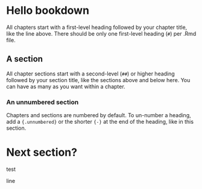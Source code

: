 # Hello bookdown 

All chapters start with a first-level heading followed by your chapter title, like the line above. There should be only one first-level heading (`#`) per .Rmd file.

## A section

All chapter sections start with a second-level (`##`) or higher heading followed by your section title, like the sections above and below here. You can have as many as you want within a chapter.

### An unnumbered section {-}

Chapters and sections are numbered by default. To un-number a heading, add a `{.unnumbered}` or the shorter `{-}` at the end of the heading, like in this section.

# Next section?

test 

<e>

line
